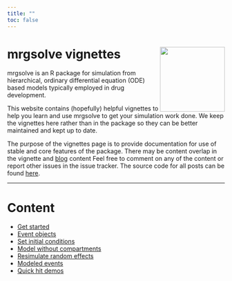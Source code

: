 ```yaml
---
title: ""
toc: false
---
```



# mrgsolve vignettes  <img src="MRG-Solve-Hex.png" align="right" width="150px"></img>

mrgsolve is an R package for simulation from hierarchical, ordinary differential 
equation (ODE) based models typically employed in drug development.

This website contains (hopefully) helpful vignettes to help you learn and 
use mrgsolve to get your simulation work done.  We keep the vignettes here
rather than in the package so they can be better maintained and 
kept up to date.

The purpose of the vignettes page is to provide documentation 
for use of stable and core features of the package. There may be content overlap 
in the vignette and [blog](https://mrgsolve.github.io/blog) content Feel free 
to comment on any of the content or report other issues in the issue tracker. 
The source code for all posts can be found 
[here](https://github.com/mrgsolve/vignettes).

<hr></hr>


# Content

- [Get started](01-get-started.html)
- [Event objects](events.html)
- [Set initial conditions](init.html)
- [Model without compartments](dollar_pred.html)
- [Resimulate random effects](simeta.html)
- [Modeled events](mevent.html)
- [Quick hit demos](quick.html)

